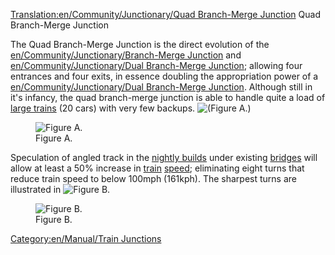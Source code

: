[[Translation:en/Community/Junctionary/Quad Branch-Merge Junction]]
Quad Branch-Merge Junction


The Quad Branch-Merge Junction is the direct evolution of the [[en/Community/Junctionary/Branch-Merge Junction]] and [[en/Community/Junctionary/Dual Branch-Merge Junction]]; allowing four entrances and four exits, in essence doubling the appropriation power of a [[en/Community/Junctionary/Dual Branch-Merge Junction]].  Although still in it's infancy, the quad branch-merge junction is able to handle quite a load of [[en/Archive/Manual/Settings/Mammoth trains|large trains]] (20 cars) with very few backups. [[File:en/Community/Junctionary/NewQBMJ.png|(Figure A.)]]

[[File:en/Community/Junctionary/NewQBMJ.png|thumb|Figure A.]]


Speculation of angled track in the [[en/Archive/Community/Nightly build|nightly builds]] under existing [[en/Manual/Bridges|bridges]] will allow at least a 50% increase in [[en/Manual/Trains|train]] [[en/Archive/Manual/Settings/Show vehicle speed|speed]]; eliminating eight turns that reduce train speed to below 100mph (161kph).  The sharpest turns are illustrated in [[File:en/Community/Junctionary/Sharpcorners.png|Figure B.]]

[[File:en/Community/Junctionary/Sharpcorners.png|thumb|Figure B.]]









[[Category:en/Manual/Train Junctions]]